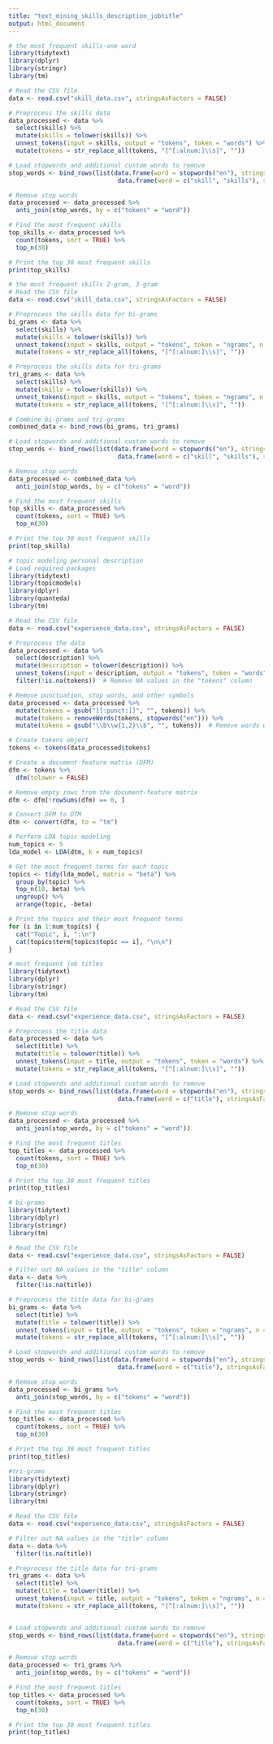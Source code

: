 ```yaml
---
title: "text_mining_skills_description_jobtitle"
output: html_document
---
```


```r
# the most frequent skills-one word
library(tidytext)
library(dplyr)
library(stringr)
library(tm)

# Read the CSV file
data <- read.csv("skill_data.csv", stringsAsFactors = FALSE)

# Preprocess the skills data
data_processed <- data %>%
  select(skills) %>%
  mutate(skills = tolower(skills)) %>%
  unnest_tokens(input = skills, output = "tokens", token = "words") %>%
  mutate(tokens = str_replace_all(tokens, "[^[:alnum:]\\s]", ""))

# Load stopwords and additional custom words to remove
stop_words <- bind_rows(list(data.frame(word = stopwords("en"), stringsAsFactors = FALSE),
                              data.frame(word = c("skill", "skills"), stringsAsFactors = FALSE)))

# Remove stop words
data_processed <- data_processed %>%
  anti_join(stop_words, by = c("tokens" = "word"))

# Find the most frequent skills
top_skills <- data_processed %>%
  count(tokens, sort = TRUE) %>%
  top_n(30)

# Print the top 30 most frequent skills
print(top_skills)
```
```r
# the most frequent skills 2-gram, 3-gram
# Read the CSV file
data <- read.csv("skill_data.csv", stringsAsFactors = FALSE)

# Preprocess the skills data for bi-grams
bi_grams <- data %>%
  select(skills) %>%
  mutate(skills = tolower(skills)) %>%
  unnest_tokens(input = skills, output = "tokens", token = "ngrams", n = 2) %>%
  mutate(tokens = str_replace_all(tokens, "[^[:alnum:]\\s]", ""))

# Preprocess the skills data for tri-grams
tri_grams <- data %>%
  select(skills) %>%
  mutate(skills = tolower(skills)) %>%
  unnest_tokens(input = skills, output = "tokens", token = "ngrams", n = 3) %>%
  mutate(tokens = str_replace_all(tokens, "[^[:alnum:]\\s]", ""))

# Combine bi-grams and tri-grams
combined_data <- bind_rows(bi_grams, tri_grams)

# Load stopwords and additional custom words to remove
stop_words <- bind_rows(list(data.frame(word = stopwords("en"), stringsAsFactors = FALSE),
                              data.frame(word = c("skill", "skills"), stringsAsFactors = FALSE)))

# Remove stop words
data_processed <- combined_data %>%
  anti_join(stop_words, by = c("tokens" = "word"))

# Find the most frequent skills
top_skills <- data_processed %>%
  count(tokens, sort = TRUE) %>%
  top_n(30)

# Print the top 30 most frequent skills
print(top_skills)
```
```r
# topic modeling personal description
# Load required packages
library(tidytext)
library(topicmodels)
library(dplyr)
library(quanteda)
library(tm)

# Read the CSV file
data <- read.csv("experience_data.csv", stringsAsFactors = FALSE)

# Preprocess the data
data_processed <- data %>%
  select(description) %>%
  mutate(description = tolower(description)) %>%
  unnest_tokens(input = description, output = "tokens", token = "words") %>%
  filter(!is.na(tokens))  # Remove NA values in the "tokens" column

# Remove punctuation, stop words, and other symbols
data_processed <- data_processed %>%
  mutate(tokens = gsub("[[:punct:]]", "", tokens)) %>%
  mutate(tokens = removeWords(tokens, stopwords("en"))) %>%
  mutate(tokens = gsub("\\b\\w{1,2}\\b", "", tokens))  # Remove words with less than 3 characters

# Create tokens object
tokens <- tokens(data_processed$tokens)

# Create a document-feature matrix (DFM)
dfm <- tokens %>%
  dfm(tolower = FALSE)

# Remove empty rows from the document-feature matrix
dfm <- dfm[!rowSums(dfm) == 0, ]

# Convert DFM to DTM
dtm <- convert(dfm, to = "tm")

# Perform LDA topic modeling
num_topics <- 5
lda_model <- LDA(dtm, k = num_topics)

# Get the most frequent terms for each topic
topics <- tidy(lda_model, matrix = "beta") %>%
  group_by(topic) %>%
  top_n(10, beta) %>%
  ungroup() %>%
  arrange(topic, -beta)

# Print the topics and their most frequent terms
for (i in 1:num_topics) {
  cat("Topic", i, ":\n")
  cat(topics$term[topics$topic == i], "\n\n")
}

```
```r
# most frequent job titles
library(tidytext)
library(dplyr)
library(stringr)
library(tm)

# Read the CSV file
data <- read.csv("experience_data.csv", stringsAsFactors = FALSE)

# Preprocess the title data
data_processed <- data %>%
  select(title) %>%
  mutate(title = tolower(title)) %>%
  unnest_tokens(input = title, output = "tokens", token = "words") %>%
  mutate(tokens = str_replace_all(tokens, "[^[:alnum:]\\s]", ""))

# Load stopwords and additional custom words to remove
stop_words <- bind_rows(list(data.frame(word = stopwords("en"), stringsAsFactors = FALSE),
                              data.frame(word = c("title"), stringsAsFactors = FALSE)))

# Remove stop words
data_processed <- data_processed %>%
  anti_join(stop_words, by = c("tokens" = "word"))

# Find the most frequent titles
top_titles <- data_processed %>%
  count(tokens, sort = TRUE) %>%
  top_n(30)

# Print the top 30 most frequent titles
print(top_titles)

```
```r
# bi-grams
library(tidytext)
library(dplyr)
library(stringr)
library(tm)

# Read the CSV file
data <- read.csv("experience_data.csv", stringsAsFactors = FALSE)

# Filter out NA values in the "title" column
data <- data %>%
  filter(!is.na(title))

# Preprocess the title data for bi-grams
bi_grams <- data %>%
  select(title) %>%
  mutate(title = tolower(title)) %>%
  unnest_tokens(input = title, output = "tokens", token = "ngrams", n = 2) %>%
  mutate(tokens = str_replace_all(tokens, "[^[:alnum:]\\s]", ""))

# Load stopwords and additional custom words to remove
stop_words <- bind_rows(list(data.frame(word = stopwords("en"), stringsAsFactors = FALSE),
                              data.frame(word = c("title"), stringsAsFactors = FALSE)))

# Remove stop words
data_processed <- bi_grams %>%
  anti_join(stop_words, by = c("tokens" = "word"))

# Find the most frequent titles
top_titles <- data_processed %>%
  count(tokens, sort = TRUE) %>%
  top_n(30)

# Print the top 30 most frequent titles
print(top_titles)
```


```r
#tri-grams
library(tidytext)
library(dplyr)
library(stringr)
library(tm)

# Read the CSV file
data <- read.csv("experience_data.csv", stringsAsFactors = FALSE)

# Filter out NA values in the "title" column
data <- data %>%
  filter(!is.na(title))

# Preprocess the title data for tri-grams
tri_grams <- data %>%
  select(title) %>%
  mutate(title = tolower(title)) %>%
  unnest_tokens(input = title, output = "tokens", token = "ngrams", n = 3) %>%
  mutate(tokens = str_replace_all(tokens, "[^[:alnum:]\\s]", ""))


# Load stopwords and additional custom words to remove
stop_words <- bind_rows(list(data.frame(word = stopwords("en"), stringsAsFactors = FALSE),
                              data.frame(word = c("title"), stringsAsFactors = FALSE)))

# Remove stop words
data_processed <- tri_grams %>%
  anti_join(stop_words, by = c("tokens" = "word"))

# Find the most frequent titles
top_titles <- data_processed %>%
  count(tokens, sort = TRUE) %>%
  top_n(30)

# Print the top 30 most frequent titles
print(top_titles)
```

